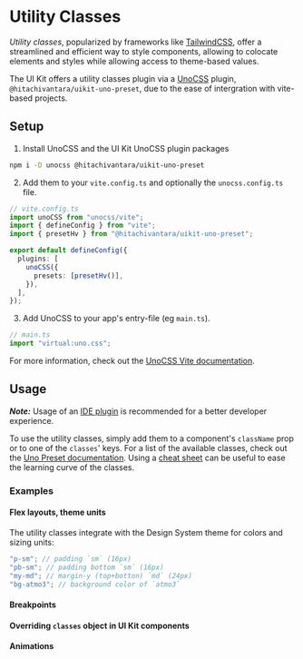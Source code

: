 

<Meta of={UtilityClassesStories} />

# Utility Classes

_Utility classes_, popularized by frameworks like [TailwindCSS](https://tailwindcss.com/), offer a streamlined and efficient way to style components, allowing to colocate elements and styles while allowing access to theme-based values.

The UI Kit offers a utility classes plugin via a [UnoCSS](https://unocss.dev) plugin, `@hitachivantara/uikit-uno-preset`, due to the ease of intergration with vite-based projects.

## Setup

1. Install UnoCSS and the UI Kit UnoCSS plugin packages

```sh
npm i -D unocss @hitachivantara/uikit-uno-preset
```

2. Add them to your `vite.config.ts` and optionally the `unocss.config.ts` file.

```ts
// vite.config.ts
import unoCSS from "unocss/vite";
import { defineConfig } from "vite";
import { presetHv } from "@hitachivantara/uikit-uno-preset";

export default defineConfig({
  plugins: [
    unoCSS({
      presets: [presetHv()],
    }),
  ],
});
```

3. Add UnoCSS to your app's entry-file (eg `main.ts`).

```ts
// main.ts
import "virtual:uno.css";
```

For more information, check out the [UnoCSS Vite documentation](https://unocss.dev/integrations/vite).

## Usage

_**Note:**_ Usage of an [IDE plugin](https://unocss.dev/integrations/vscode) is recommended for a better developer experience.

To use the utility classes, simply add them to a component's `className` prop or to one of the `classes`' keys.
For a list of the available classes, check out the [Uno Preset documentation](https://unocss.dev/presets/uno#rules).
Using a [cheat sheet](https://tailwindcomponents.com/cheatsheet) can be useful to ease the learning curve of the classes.

### Examples

#### Flex layouts, theme units

The utility classes integrate with the Design System theme for colors and sizing units:

```js
"p-sm"; // padding `sm` (16px)
"pb-sm"; // padding bottom `sm` (16px)
"my-md"; // margin-y (top+botton) `md` (24px)
"bg-atmo3"; // background color of `atmo3`
```

<Canvas of={UtilityClassesStories.LayoutAndTheme} />

#### Breakpoints

<Canvas of={UtilityClassesStories.Breakpoints} />

#### Overriding `classes` object in UI Kit components

<Canvas of={UtilityClassesStories.OverridingClasses} />

#### Animations

<Canvas of={UtilityClassesStories.Animations} />
